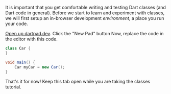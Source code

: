 It is important that you get comfortable writing and testing Dart classes (and Dart code in general). Before we start to learn and experiment with classes, we will first setup an in-browser development *environment*, a place you run your code.

[Open up dartpad.dev](https://dartpad.dev/). Click the "New Pad" button Now, replace the code in the editor with this code.

```java
class Car {
}

void main() {
    Car myCar = new Car();
}
```

That's it for now! Keep this tab open while you are taking the classes tutorial.